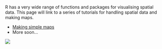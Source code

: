 R has a very wide range of functions and packages for visualising spatial data. This page will link to a series of tutorials for handling spatial data and making maps.  

* [Making simple maps](http://environmentalcomputing.net/making-simple-maps/)  
* More soon...

![](Visualising_spatial_data_intro_image.jpg)